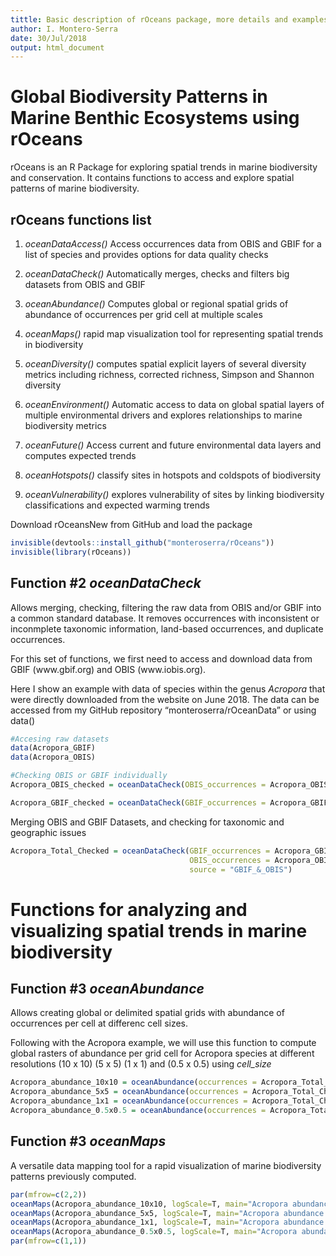 ```yaml
---
tittle: Basic description of rOceans package, more details and examples in vignettes
author: I. Montero-Serra
date: 30/Jul/2018
output: html_document
---
```


#  Global Biodiversity Patterns in Marine Benthic Ecosystems using rOceans
rOceans is an R Package for exploring spatial trends in marine biodiversity and conservation. It contains functions to access and explore spatial patterns of marine biodiversity. 

## rOceans functions list

(1) *oceanDataAccess()* Access occurrences data from OBIS and GBIF for a list of species and provides options for data quality checks

(2) *oceanDataCheck()* Automatically merges, checks and filters big datasets from OBIS and GBIF

(3) *oceanAbundance()* Computes global or regional spatial grids of abundance of occurrences per grid cell at multiple scales

(4) *oceanMaps()* rapid map visualization tool for representing spatial trends in biodiversity

(5) *oceanDiversity()* computes spatial explicit layers of several diversity metrics including richness, corrected richness, Simpson and Shannon diversity

(6) *oceanEnvironment()* Automatic access to data on global spatial layers of multiple environmental drivers and explores relationships to marine biodiversity metrics

(7) *oceanFuture()* Access current and future environmental data layers and computes expected trends

(8) *oceanHotspots()* classify sites in hotspots and coldspots of biodiversity

(9) *oceanVulnerability()* explores vulnerability of sites by linking biodiversity classifications and expected warming trends


Download rOceansNew from GitHub and load the package
```r
invisible(devtools::install_github("monteroserra/rOceans"))
invisible(library(rOceans))

```


## Function #2 *oceanDataCheck* 
Allows merging, checking, filtering the raw data from OBIS and/or GBIF into a common standard database. It removes occurrences with inconsistent or inconmplete taxonomic information, land-based occurrences, and duplicate occurrences. 

For this set of functions, we first  need to access and download data from GBIF (www.gbif.org) and OBIS (www.iobis.org). 

Here I show an example with data of species within the genus *Acropora* that were directly downloaded from the website on June 2018. The data can be accessed from my GitHub repository "monteroserra/rOceanData" or using data()

```r
#Accesing raw datasets
data(Acropora_GBIF) 
data(Acropora_OBIS)

#Checking OBIS or GBIF individually
Acropora_OBIS_checked = oceanDataCheck(OBIS_occurrences = Acropora_OBIS, source = "OBIS")

Acropora_GBIF_checked = oceanDataCheck(GBIF_occurrences = Acropora_GBIF, source = "GBIF")
```

Merging OBIS and GBIF Datasets, and checking for taxonomic and geographic issues
```r
Acropora_Total_Checked = oceanDataCheck(GBIF_occurrences = Acropora_GBIF,
                                        OBIS_occurrences = Acropora_OBIS,
                                        source = "GBIF_&_OBIS")
```

# Functions for analyzing and visualizing spatial trends in marine biodiversity

## Function #3 *oceanAbundance* 
Allows creating global or delimited spatial grids with abundance of occurrences per cell at differenc cell sizes. 

Following with the Acropora example, we will use this function to compute global rasters of abundance per grid cell for Acropora species at different resolutions (10 x 10) (5 x 5) (1 x 1) and (0.5 x 0.5) using *cell_size*

```r
Acropora_abundance_10x10 = oceanAbundance(occurrences = Acropora_Total_Checked, cell_size=10)
Acropora_abundance_5x5 = oceanAbundance(occurrences = Acropora_Total_Checked, cell_size=5)
Acropora_abundance_1x1 = oceanAbundance(occurrences = Acropora_Total_Checked, cell_size=1)
Acropora_abundance_0.5x0.5 = oceanAbundance(occurrences = Acropora_Total_Checked, cell_size=0.5)
```

## Function #3 *oceanMaps*  
A versatile data mapping tool for a rapid visualization of marine biodiversity patterns previously computed.  

```r
par(mfrow=c(2,2))
oceanMaps(Acropora_abundance_10x10, logScale=T, main="Acropora abundance (10x10)")
oceanMaps(Acropora_abundance_5x5, logScale=T, main="Acropora abundance (5x5)")
oceanMaps(Acropora_abundance_1x1, logScale=T, main="Acropora abundance (1x1)")
oceanMaps(Acropora_abundance_0.5x0.5, logScale=T, main="Acropora abundance (0.5x0.5)")
par(mfrow=c(1,1))

```
